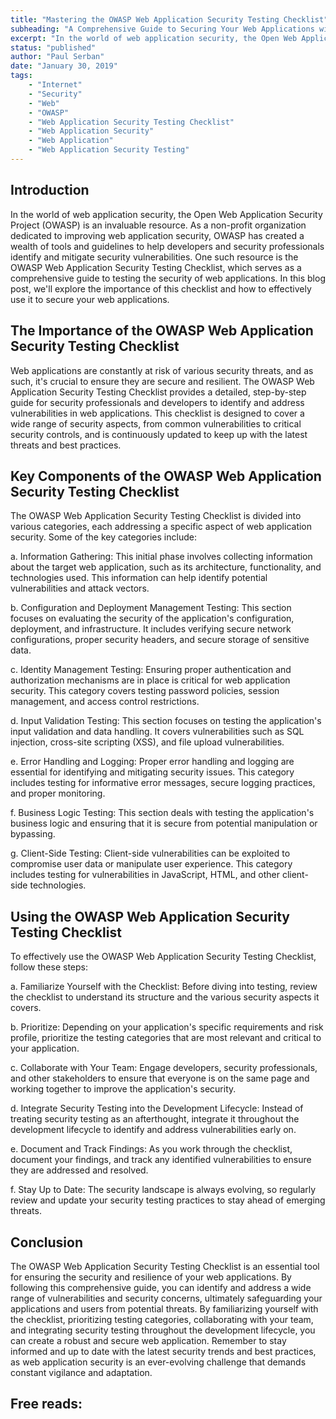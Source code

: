 ```yaml
---
title: "Mastering the OWASP Web Application Security Testing Checklist"
subheading: "A Comprehensive Guide to Securing Your Web Applications with OWASP"
excerpt: "In the world of web application security, the Open Web Application Security Project (OWASP) is an invaluable resource. As a non-profit organization dedicated to improving web application security, OWASP has created a wealth of tools and guidelines to help developers and security professionals identify and mitigate security vulnerabilities. One such resource is the OWASP Web Application Security Testing Checklist, which serves as a comprehensive guide to testing the security of web applications. In this blog post, we'll explore the importance of this checklist and how to effectively use it to secure your web applications."
status: "published"
author: "Paul Serban"
date: "January 30, 2019"
tags:
    - "Internet"
    - "Security"
    - "Web"
    - "OWASP"
    - "Web Application Security Testing Checklist"
    - "Web Application Security"
    - "Web Application"
    - "Web Application Security Testing"
---
```


## Introduction

In the world of web application security, the Open Web Application Security Project (OWASP) is an invaluable resource. As a non-profit organization dedicated to improving web application security, OWASP has created a wealth of tools and guidelines to help developers and security professionals identify and mitigate security vulnerabilities. One such resource is the OWASP Web Application Security Testing Checklist, which serves as a comprehensive guide to testing the security of web applications. In this blog post, we'll explore the importance of this checklist and how to effectively use it to secure your web applications.

## The Importance of the OWASP Web Application Security Testing Checklist
Web applications are constantly at risk of various security threats, and as such, it's crucial to ensure they are secure and resilient. The OWASP Web Application Security Testing Checklist provides a detailed, step-by-step guide for security professionals and developers to identify and address vulnerabilities in web applications. This checklist is designed to cover a wide range of security aspects, from common vulnerabilities to critical security controls, and is continuously updated to keep up with the latest threats and best practices.

## Key Components of the OWASP Web Application Security Testing Checklist
The OWASP Web Application Security Testing Checklist is divided into various categories, each addressing a specific aspect of web application security. Some of the key categories include:

a. Information Gathering: This initial phase involves collecting information about the target web application, such as its architecture, functionality, and technologies used. This information can help identify potential vulnerabilities and attack vectors.

b. Configuration and Deployment Management Testing: This section focuses on evaluating the security of the application's configuration, deployment, and infrastructure. It includes verifying secure network configurations, proper security headers, and secure storage of sensitive data.

c. Identity Management Testing: Ensuring proper authentication and authorization mechanisms are in place is critical for web application security. This category covers testing password policies, session management, and access control restrictions.

d. Input Validation Testing: This section focuses on testing the application's input validation and data handling. It covers vulnerabilities such as SQL injection, cross-site scripting (XSS), and file upload vulnerabilities.

e. Error Handling and Logging: Proper error handling and logging are essential for identifying and mitigating security issues. This category includes testing for informative error messages, secure logging practices, and proper monitoring.

f. Business Logic Testing: This section deals with testing the application's business logic and ensuring that it is secure from potential manipulation or bypassing.

g. Client-Side Testing: Client-side vulnerabilities can be exploited to compromise user data or manipulate user experience. This category includes testing for vulnerabilities in JavaScript, HTML, and other client-side technologies.

## Using the OWASP Web Application Security Testing Checklist
To effectively use the OWASP Web Application Security Testing Checklist, follow these steps:

a. Familiarize Yourself with the Checklist: Before diving into testing, review the checklist to understand its structure and the various security aspects it covers.

b. Prioritize: Depending on your application's specific requirements and risk profile, prioritize the testing categories that are most relevant and critical to your application.

c. Collaborate with Your Team: Engage developers, security professionals, and other stakeholders to ensure that everyone is on the same page and working together to improve the application's security.

d. Integrate Security Testing into the Development Lifecycle: Instead of treating security testing as an afterthought, integrate it throughout the development lifecycle to identify and address vulnerabilities early on.

e. Document and Track Findings: As you work through the checklist, document your findings, and track any identified vulnerabilities to ensure they are addressed and resolved.

f. Stay Up to Date: The security landscape is always evolving, so regularly review and update your security testing practices to stay ahead of emerging threats.

## Conclusion
The OWASP Web Application Security Testing Checklist is an essential tool for ensuring the security and resilience of your web applications. By following this comprehensive guide, you can identify and address a wide range of vulnerabilities and security concerns, ultimately safeguarding your applications and users from potential threats. By familiarizing yourself with the checklist, prioritizing testing categories, collaborating with your team, and integrating security testing throughout the development lifecycle, you can create a robust and secure web application. Remember to stay informed and up to date with the latest security trends and best practices, as web application security is an ever-evolving challenge that demands constant vigilance and adaptation.

## Free reads:

<Link href="https://web.dev/why-https-matters/" label="web.dev - Why HTTPS Matters" isInternal={false}/>
<Link href="https://en.wikipedia.org/wiki/OWASP" label="Wikipedia - OWASP" isInternal={false}/>
<Link href="https://github.com/0xRadi/OWASP-Web-Checklist" label="github.com - OWASP Web Application Security Testing Checklist" isInternal={false}/>
<Link href="https://sucuri.net/guides/owasp-top-10-security-vulnerabilities-2020/" label="securi.net - OWASP Top 10 Security Risks" isInternal={false}/>
<Link href="https://cheatsheetseries.owasp.org/cheatsheets/AJAX_Security_Cheat_Sheet.html" label="cheatsheetseries.owasp.org - OWASP Cheatsheets" isInternal={false}/>
<Link href="https://developer.mozilla.org/en-US/docs/Web/HTTP/CSP" label="mdn.org - Content Security Policy (CSP)" isInternal={false}/>
<Link href="https://www.youtube.com/playlist?list=PLH8n_ayg-60J9i3nsLybper-DR3zJw6Z5" label="youtube.com - OWASP ZAP Step-by-Step Tutorial" isInternal={false}/>